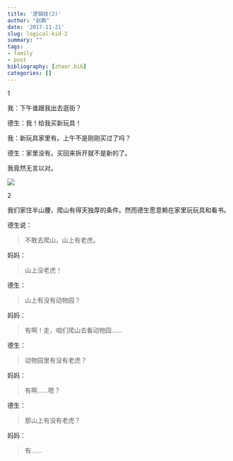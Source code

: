 ```yaml
---
title: '逻辑娃(2)'
author: "赵鹏"
date: '2017-11-21'
slug: logical-kid-2
summary: ""
tags:
- family
- post
bibliography: [zhaor.bib]
categories: []
---
```



1

我：下午谁跟我出去逛街？

德生：我！给我买新玩具！

我：新玩具家里有。上午不是刚刚买过了吗？

德生：家里没有。买回来拆开就不是新的了。

我竟然无言以对。

![](http://maxpixel.freegreatpicture.com/static/photo/1x/Inspiration-Innovation-Idea-Thought-Imagination-2123970.jpg)


2

我们家住半山腰，爬山有得天独厚的条件。然而德生愿意赖在家里玩玩具和看书。

德生说：

> 不敢去爬山，山上有老虎。

妈妈：

> 山上没老虎！

德生：

> 山上有没有动物园？

妈妈：

> 有啊！走，咱们爬山去看动物园......

德生：

> 动物园里有没有老虎？

妈妈：

> 有啊......嗯？

德生：

> 那山上有没有老虎？

妈妈：

> 有......